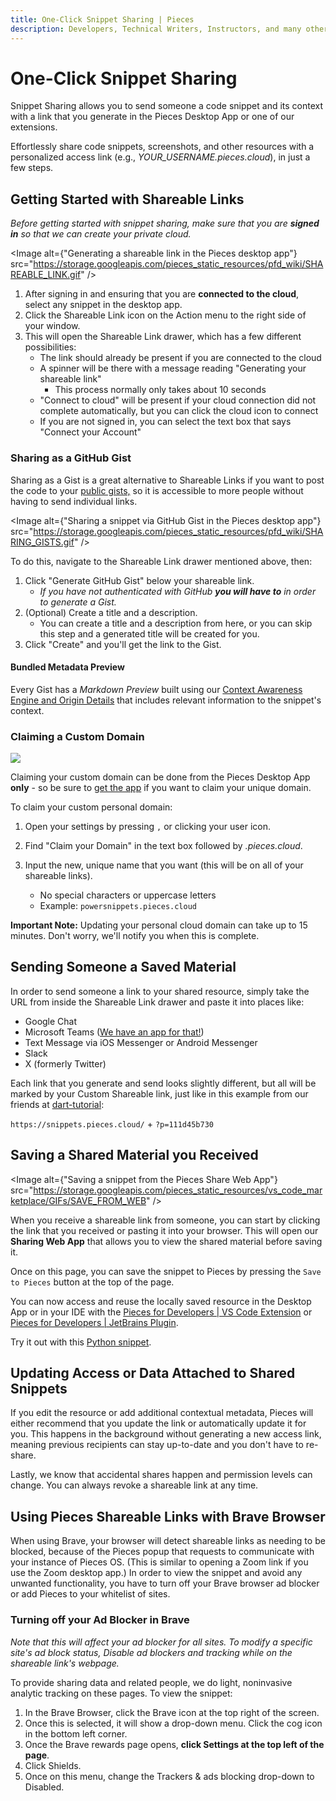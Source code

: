 ```yaml
---
title: One-Click Snippet Sharing | Pieces
description: Developers, Technical Writers, Instructors, and many others constantly share developer materials, but adding in relevant context makes this engagement much more impactful.
---
```



<link rel="canonical" href="https://docs.pieces.app/features/one-click-snippet-sharing" />

# One-Click Snippet Sharing
Snippet Sharing allows you to send someone a code snippet and its context with a link that you generate in the Pieces Desktop App or one of our extensions.

Effortlessly share code snippets, screenshots, and other resources with a personalized access link (e.g., _YOUR_USERNAME.pieces.cloud_), in just a few steps.

## Getting Started with Shareable Links
_Before getting started with snippet sharing, make sure that you are **signed in** so that we can create your private cloud._

<Image alt={"Generating a shareable link in the Pieces desktop app"} src="https://storage.googleapis.com/pieces_static_resources/pfd_wiki/SHAREABLE_LINK.gif" />

1. After signing in and ensuring that you are **connected to the cloud**, select any snippet in the desktop app.
2. Click the Shareable Link icon on the Action menu to the right side of your window.
3. This will open the Shareable Link drawer, which has a few different possibilities:
    - The link should already be present if you are connected to the cloud
    - A spinner will be there with a message reading "Generating your shareable link"
        - This process normally only takes about 10 seconds
    - "Connect to cloud" will be present if your cloud connection did not complete automatically, but you can click the cloud icon to connect
    - If you are not signed in, you can select the text box that says "Connect your Account"

### Sharing as a GitHub Gist
Sharing as a Gist is a great alternative to Shareable Links if you want to post the code to your [public gists,](/docs/product-highlights-and-benefits/import-gists-from-github) so it is accessible to more people without having to send individual links.

<Image alt={"Sharing a snippet via GitHub Gist in the Pieces desktop app"} src="https://storage.googleapis.com/pieces_static_resources/pfd_wiki/SHARING_GISTS.gif" />

To do this, navigate to the Shareable Link drawer mentioned above, then:

1. Click "Generate GitHub Gist" below your shareable link.
    - _If you have not authenticated with GitHub **you will have to** in order to generate a Gist._
2. (Optional) Create a title and a description.
    - You can create a title and a description from here, or you can skip this step and a generated title will be created for you.
3. Click "Create" and you'll get the link to the Gist.

#### Bundled Metadata Preview
Every Gist has a _Markdown Preview_ built using our <a target="_blank" href="{{ links.internal.context_awareness_engine.origin_details }}">Context Awareness Engine and Origin Details</a> that includes relevant information to the snippet's context.

### Claiming a Custom Domain
<Image src="https://storage.googleapis.com/pieces_static_resources/pfd_wiki/CUSTOM_SUBDOMAIN.gif" />

Claiming your custom domain can be done from the Pieces Desktop App **only** - so be sure to [get the app](/docs/installation-getting-started/what-am-i-installing) if you want to claim your unique domain.

To claim your custom personal domain:
1. Open your settings by pressing ` , ` or clicking your user icon.
2. Find "Claim your Domain" in the text box followed by _.pieces.cloud_.
3. Input the new, unique name that you want (this will be on all of your shareable links).

    - No special characters or uppercase letters
    - Example: ` powersnippets.pieces.cloud `

**Important Note:** Updating your personal cloud domain can take up to 15 minutes. Don't worry, we'll notify you when this is complete.

## Sending Someone a Saved Material
In order to send someone a link to your shared resource, simply take the URL from inside the Shareable Link drawer and paste it into places like:
- Google Chat
- Microsoft Teams ([We have an app for that!](/docs/extensions-plugins/teams))
- Text Message via iOS Messenger or Android Messenger
- Slack
- X (formerly Twitter)

Each link that you generate and send looks slightly different, but all will be marked by your Custom Shareable link, just like in this example from our friends at [dart-tutorial](https://dart-tutorial.com):

`https://snippets.pieces.cloud/` + `?p=111d45b730`

## Saving a Shared Material you Received
<Image alt={"Saving a snippet from the Pieces Share Web App"} src="https://storage.googleapis.com/pieces_static_resources/vs_code_marketplace/GIFs/SAVE_FROM_WEB" />

When you receive a shareable link from someone, you can start by clicking the link that you received or pasting it into your browser. This will open our **Sharing Web App** that allows you to view the shared material before saving it.

Once on this page, you can save the snippet to Pieces by pressing the ` Save to Pieces ` button at the top of the page.

You can now access and reuse the locally saved resource in the Desktop App or in your IDE with the <a target="_blank" href="{{ links.extensions.vscode }}">Pieces for Developers | VS Code Extension</a> or <a target="_blank" href="{{ links.extensions.jetbrains }}">Pieces for Developers | JetBrains Plugin</a>.

Try it out with this [Python snippet](https://python.pieces.cloud/?p=8711459369).

## Updating Access or Data Attached to Shared Snippets
If you edit the resource or add additional contextual metadata, Pieces will either recommend that you update the link or automatically update it for you. This happens in the background without generating a new access link, meaning previous recipients can stay up-to-date and you don't have to re-share.

Lastly, we know that accidental shares happen and permission levels can change. You can always revoke a shareable link at any time.

## Using Pieces Shareable Links with Brave Browser

When using Brave, your browser will detect shareable links as needing to be blocked, because of the Pieces popup that requests to communicate with your instance of Pieces OS. (This is similar to opening a Zoom link if you use the Zoom desktop app.) In order to view the snippet and avoid any unwanted functionality, you have to turn off your Brave browser ad blocker or add Pieces to your whitelist of sites.

### Turning off your Ad Blocker in Brave

*Note that this will affect your ad blocker for all sites. To modify a specific site's ad block status, Disable ad blockers and tracking while on the shareable link's webpage.*

To provide sharing data and related people, we do light, noninvasive analytic tracking on these pages. To view the snippet:

1. In the Brave Browser, click the Brave icon at the top right of the screen.
2. Once this is selected, it will show a drop-down menu. Click the cog icon in the bottom left corner.
3. Once the Brave rewards page opens, **click Settings at the top left of the page**.
4. Click Shields.
5. Once on this menu, change the Trackers & ads blocking drop-down to Disabled.
